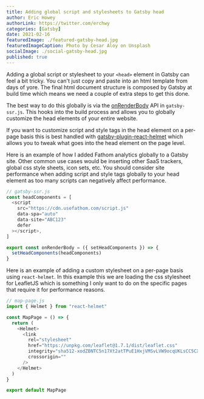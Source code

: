 ```yaml
---
title: Adding global script and stylesheets to Gatsby head
author: Eric Howey
authorLink: https://twitter.com/erchwy
categories: [Gatsby]
date: 2021-02-16
featuredImage: ./featured-gatsby-head.jpg
featuredImageCaption: Photo by Cesar Aloy on Unsplash
socialImage: ./social-gatsby-head.jpg
published: true
---
```


Adding a global script or stylesheet to your `<head>` element in Gatsby can feel a bit tricky. You can't just copy and paste into an html template from days of yore. The final html document structure is composed by Gatsby at build time which means we need a couple of extra steps to get this done.

The best way to do this globally is via the [onRenderBody](https://www.gatsbyjs.com/docs/reference/config-files/gatsby-ssr/#onRenderBody) API in `gatsby-ssr.js`. This hooks into the build process and allows you to globally customize the head elements of your entire website.

If you want to customize script and style tags in the head element on a per-page basis this is best handled with [gatsby-plugin-react-helmet](https://www.gatsbyjs.com/plugins/gatsby-plugin-react-helmet/) which allows you to tweak what goes into the head element on the page level.

Here is an example of how I added Fathom analytics globally to a Gatsby site. Other common use cases would be inserting other SaaS trackers, global css style sheets, icon sets, etc. You should consider site performance when adding script and style tags globally to your head element as too many scripts can negatively affect performance.

```js
// gatsby-ssr.js
const headComponents = [
  <script
    src="https://cdn.usefathom.com/script.js"
    data-spa="auto"
    data-site="ABC123"
    defer
  ></script>,
]

export const onRenderBody = ({ setHeadComponents }) => {
  setHeadComponents(headComponents)
}
```

Here is an example of adding a custom stylesheet on a per-page basis using `react-helmet`. In this example this we are loading the css stylesheet for LeafletJS which is something I only want to do on the specific pages that require it for performance reasons.

```js
// map-page.js
import { Helmet } from "react-helmet"

const MapPage = () => {
  return (
    <Helmet>
      <link
        rel="stylesheet"
        href="https://unpkg.com/leaflet@1.7.1/dist/leaflet.css"
        integrity="sha512-xodZBNTC5n17Xt2atTPuE1HxjVMSvLVW9ocqUKLsCC5CXdbqCmblAshOMAS6/keqq/sMZMZ19scR4PsZChSR7A=="
        crossorigin=""
      />
    </Helmet>
  )
}

export default MapPage
```
